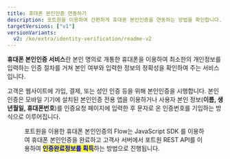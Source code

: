 ```yaml
---
title: 휴대폰 본인인증 연동하기
description: 포트원을 이용하여 간편하게 휴대폰 본인인증을 연동하는 방법을 확인합니다.
targetVersions: ["v1"]
versionVariants:
  v2: /ko/extra/identity-verification/readme-v2
---
```



**휴대폰 본인인증 서비스**란 본인 명의로 개통한 휴대폰을 이용하여 최소한의 개인정보를 입력하는 인증 절차를 거쳐 본인 여부와 입력한 정보의 정확성을 확인하여 주는 서비스입니다.

고객은 웹사이트에 가입, 결제, 또는 성인 인증 등을 위해 본인인증을 시행합니다.
본인인증은 모바일 기기에 설치된 본인인증 전용 앱을 이용하거나 사용자 본인 정보(**이름, 생년월일, 휴대폰번호**)를 인증요청 페이지에 입력한 후
문자로 온 인증번호를 기입하는 방식으로 이루어집니다.

<Figure src="/gitbook-assets/ko/image (99).png" caption="휴대폰 본인인증 화면예" />

포트원을 이용한 휴대폰 본인인증의 Flow는 JavaScript SDK 를 이용하여 휴대폰 본인인증을 완료하고
고객사 서버에서 포트원 REST API를 이용하여 <mark style="color:blue;">**인증완료정보를 획득**</mark>하는 방법으로 진행됩니다.
